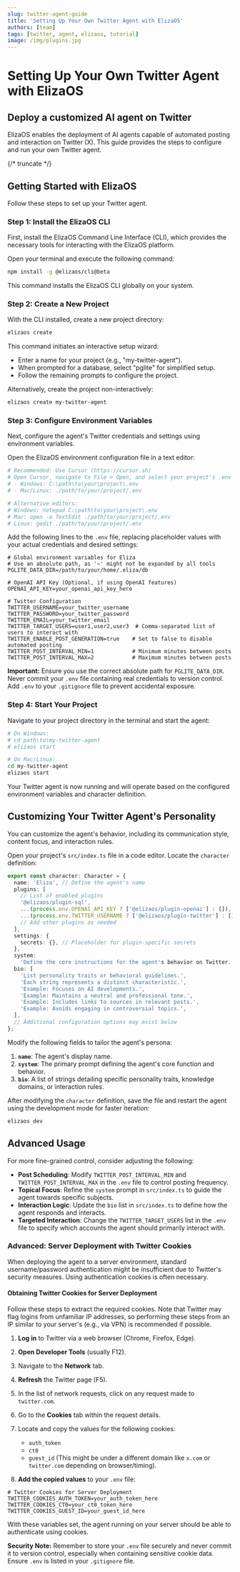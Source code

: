 ```yaml
---
slug: twitter-agent-guide
title: 'Setting Up Your Own Twitter Agent with ElizaOS'
authors: [team]
tags: [twitter, agent, elizaos, tutorial]
image: /img/plugins.jpg
---
```


# Setting Up Your Own Twitter Agent with ElizaOS

## Deploy a customized AI agent on Twitter

ElizaOS enables the deployment of AI agents capable of automated posting and interaction on Twitter (X). This guide provides the steps to configure and run your own Twitter agent.

{/* truncate */}

## Getting Started with ElizaOS

Follow these steps to set up your Twitter agent.

### Step 1: Install the ElizaOS CLI

First, install the ElizaOS Command Line Interface (CLI), which provides the necessary tools for interacting with the ElizaOS platform.

Open your terminal and execute the following command:

```bash
npm install -g @elizaos/cli@beta
```

This command installs the ElizaOS CLI globally on your system.

### Step 2: Create a New Project

With the CLI installed, create a new project directory:

```bash
elizaos create
```

This command initiates an interactive setup wizard:

- Enter a name for your project (e.g., "my-twitter-agent").
- When prompted for a database, select "pglite" for simplified setup.
- Follow the remaining prompts to configure the project.

Alternatively, create the project non-interactively:

```bash
elizaos create my-twitter-agent
```

### Step 3: Configure Environment Variables

Next, configure the agent's Twitter credentials and settings using environment variables.

Open the ElizaOS environment configuration file in a text editor:

```bash
# Recommended: Use Cursor (https://cursor.sh)
# Open Cursor, navigate to File > Open, and select your project's .env file:
# - Windows: C:\path\to\your\project\.env
# - Mac/Linux: ./path/to/your/project/.env

# Alternative editors:
# Windows: notepad C:\path\to\your\project\.env
# Mac: open -a TextEdit ./path/to/your/project/.env
# Linux: gedit ./path/to/your/project/.env
```

Add the following lines to the `.env` file, replacing placeholder values with your actual credentials and desired settings:

```
# Global environment variables for Eliza
# Use an absolute path, as '~' might not be expanded by all tools
PGLITE_DATA_DIR=/path/to/your/home/.eliza/db

# OpenAI API Key (Optional, if using OpenAI features)
OPENAI_API_KEY=your_openai_api_key_here

# Twitter Configuration
TWITTER_USERNAME=your_twitter_username
TWITTER_PASSWORD=your_twitter_password
TWITTER_EMAIL=your_twitter_email
TWITTER_TARGET_USERS=user1,user2,user3  # Comma-separated list of users to interact with
TWITTER_ENABLE_POST_GENERATION=true    # Set to false to disable automated posting
TWITTER_POST_INTERVAL_MIN=1            # Minimum minutes between posts
TWITTER_POST_INTERVAL_MAX=2            # Maximum minutes between posts
```

**Important:** Ensure you use the correct absolute path for `PGLITE_DATA_DIR`. Never commit your `.env` file containing real credentials to version control. Add `.env` to your `.gitignore` file to prevent accidental exposure.

### Step 4: Start Your Project

Navigate to your project directory in the terminal and start the agent:

```bash
# On Windows:
# cd path\to\my-twitter-agent
# elizaos start

# On Mac/Linux:
cd my-twitter-agent
elizaos start
```

Your Twitter agent is now running and will operate based on the configured environment variables and character definition.

## Customizing Your Twitter Agent's Personality

You can customize the agent's behavior, including its communication style, content focus, and interaction rules.

Open your project's `src/index.ts` file in a code editor. Locate the `character` definition:

```typescript
export const character: Character = {
  name: 'Eliza', // Define the agent's name
  plugins: [
    // List of enabled plugins
    '@elizaos/plugin-sql',
    ...(process.env.OPENAI_API_KEY ? ['@elizaos/plugin-openai'] : []),
    ...(process.env.TWITTER_USERNAME ? ['@elizaos/plugin-twitter'] : []),
    // Add other plugins as needed
  ],
  settings: {
    secrets: {}, // Placeholder for plugin-specific secrets
  },
  system:
    'Define the core instructions for the agent's behavior on Twitter. Example: Be informative, share tech news, and answer AI-related questions.',
  bio: [
    'List personality traits or behavioral guidelines.',
    'Each string represents a distinct characteristic.',
    'Example: Focuses on AI developments.',
    'Example: Maintains a neutral and professional tone.',
    'Example: Includes links to sources in relevant posts.',
    'Example: Avoids engaging in controversial topics.',
  ],
  // Additional configuration options may exist below
};
```

Modify the following fields to tailor the agent's persona:

1.  **`name`**: The agent's display name.
2.  **`system`**: The primary prompt defining the agent's core function and behavior.
3.  **`bio`**: A list of strings detailing specific personality traits, knowledge domains, or interaction rules.

After modifying the `character` definition, save the file and restart the agent using the development mode for faster iteration:

```bash
elizaos dev
```

## Advanced Usage

For more fine-grained control, consider adjusting the following:

- **Post Scheduling**: Modify `TWITTER_POST_INTERVAL_MIN` and `TWITTER_POST_INTERVAL_MAX` in the `.env` file to control posting frequency.
- **Topical Focus**: Refine the `system` prompt in `src/index.ts` to guide the agent towards specific subjects.
- **Interaction Logic**: Update the `bio` list in `src/index.ts` to define how the agent responds and interacts.
- **Targeted Interaction**: Change the `TWITTER_TARGET_USERS` list in the `.env` file to specify which accounts the agent should primarily interact with.

### Advanced: Server Deployment with Twitter Cookies

When deploying the agent to a server environment, standard username/password authentication might be insufficient due to Twitter's security measures. Using authentication cookies is often necessary.

#### Obtaining Twitter Cookies for Server Deployment

Follow these steps to extract the required cookies. Note that Twitter may flag logins from unfamiliar IP addresses, so performing these steps from an IP similar to your server's (e.g., via VPN) is recommended if possible.

1.  **Log in** to Twitter via a web browser (Chrome, Firefox, Edge).
2.  **Open Developer Tools** (usually F12).
3.  Navigate to the **Network** tab.
4.  **Refresh** the Twitter page (F5).
5.  In the list of network requests, click on any request made to `twitter.com`.
6.  Go to the **Cookies** tab within the request details.
7.  Locate and copy the values for the following cookies:

    - `auth_token`
    - `ct0`
    - `guest_id` (This might be under a different domain like `x.com` or `twitter.com` depending on browser/timing).

8.  **Add the copied values** to your `.env` file:

```
# Twitter Cookies for Server Deployment
TWITTER_COOKIES_AUTH_TOKEN=your_auth_token_here
TWITTER_COOKIES_CT0=your_ct0_token_here
TWITTER_COOKIES_GUEST_ID=your_guest_id_here
```

With these variables set, the agent running on your server should be able to authenticate using cookies.

**Security Note:** Remember to store your `.env` file securely and never commit it to version control, especially when containing sensitive cookie data. Ensure `.env` is listed in your `.gitignore` file.
